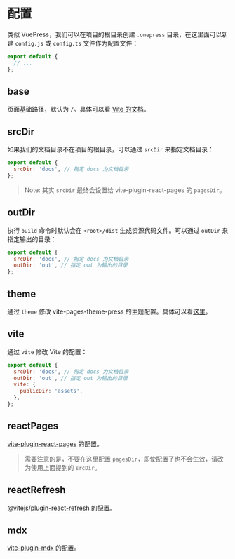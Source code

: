 # 配置

类似 VuePress，我们可以在项目的根目录创建 `.onepress` 目录，在这里面可以新建 `config.js` 或 `config.ts` 文件作为配置文件：

```js title=<root>/.onepress/config.js
export default {
  // ...
};
```

## base

页面基础路径，默认为 `/`。具体可以看 [Vite 的文档](https://vitejs.dev/config/#root)。

## srcDir

如果我们的文档目录不在项目的根目录，可以通过 `srcDir` 来指定文档目录：

```js title=<root>/.onepress/config.js hl=2
export default {
  srcDir: 'docs', // 指定 docs 为文档目录
};
```

> Note: 其实 `srcDir` 最终会设置给 vite-plugin-react-pages 的 `pagesDir`。

## outDir

执行 `build` 命令时默认会在 `<root>/dist` 生成资源代码文件。可以通过 `outDir` 来指定输出的目录：

```js title=<root>/.onepress/config.js hl=3
export default {
  srcDir: 'docs', // 指定 docs 为文档目录
  outDir: 'out', // 指定 out 为输出的目录
};
```

## theme

通过 `theme` 修改 vite-pages-theme-press 的主题配置。具体可以看[这里](https://github.com/codpoe/vite-pages-theme-press)。

## vite

通过 `vite` 修改 Vite 的配置：

```js title=<root>/.onepress/config.js hl=4-6
export default {
  srcDir: 'docs', // 指定 docs 为文档目录
  outDir: 'out', // 指定 out 为输出的目录
  vite: {
    publicDir: 'assets',
  },
};
```

## reactPages

[vite-plugin-react-pages](https://github.com/vitejs/vite-plugin-react-pages) 的配置。

> 需要注意的是，不要在这里配置 `pagesDir`，即使配置了也不会生效，请改为使用上面提到的 `srcDir`。

## reactRefresh

[@vitejs/plugin-react-refresh](https://github.com/vitejs/vite/tree/main/packages/plugin-react-refresh) 的配置。

## mdx

[vite-plugin-mdx](https://github.com/brillout/vite-plugin-mdx) 的配置。

